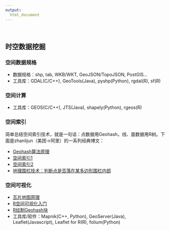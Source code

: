```yaml
---
output:
  html_document
---
```


<br>

## 时空数据挖掘

### 空间数据规格

- 数据规格：shp, tab, WKB/WKT, GeoJSON/TopoJSON, PostGIS...
- 工具库：GDAL(C/C++), GeoTools(Java), pyshp(Python), rgdal(R), sf(R)

### 空间计算
- 工具库：GEOS(C/C++), JTS(Java), shapely(Python), rgeos(R) 


### 空间索引
简单总结空间索引技术，就是一句话：点数据用Geohash，线、面数据用R树。下面是zhanlijun（美团->阿里）的一系列经典博文：

- [Geohash算法原理](http://www.cnblogs.com/LBSer/p/3310455.html)
- [空间索引1](http://www.cnblogs.com/LBSer/p/3392491.html)
- [空间索引2](http://www.cnblogs.com/LBSer/p/3403933.html)
- [地理围栏技术：判断点是否落在某多边形围栏内部](http://www.cnblogs.com/LBSer/p/4471742.html)


### 空间可视化

- [瓦片地图原理](https://segmentfault.com/a/1190000011276788)
- [R空间可视化入门](spatial_analysis_R_vis.html)
- [R绘制Geohash块](geohash_R_vis.html)
- 工具库/软件：Mapnik(C++, Python), GeoServer(Java), Leaflet(Javascript), Leaflet for R(R), folium(Python)